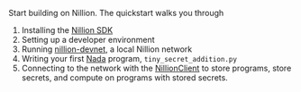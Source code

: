 Start building on Nillion. The quickstart walks you through

1. Installing the [Nillion SDK](/nillion-sdk-and-tools)
2. Setting up a developer environment
3. Running [nillion-devnet](/nillion-devnet), a local Nillion network
4. Writing your first [Nada](/nada-lang) program, `tiny_secret_addition.py`
5. Connecting to the network with the [NillionClient](nillion-client) to store programs, store secrets, and compute on programs with stored secrets.
